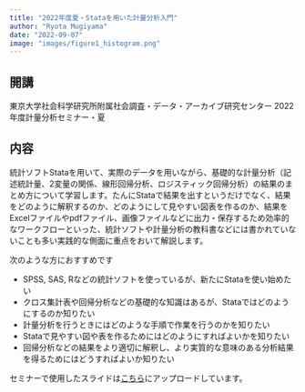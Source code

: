 ```yaml
---
title: "2022年度夏・Stataを用いた計量分析入門"
author: "Ryota Mugiyama"
date: "2022-09-07"
image: "images/figure1_histogram.png"
---
```


## 開講

東京大学社会科学研究所附属社会調査・データ・アーカイブ研究センター 2022年度計量分析セミナー・夏

## 内容

統計ソフトStataを用いて、実際のデータを用いながら、基礎的な計量分析（記述統計量、2変量の関係、線形回帰分析、ロジスティック回帰分析）の結果のまとめ方について学習します。たんにStataで結果を出すというだけでなく、結果をどのように解釈するのか、どのようにして見やすい図表を作るのか、結果をExcelファイルやpdfファイル、画像ファイルなどに出力・保存するため効率的なワークフローといった、統計ソフトや計量分析の教科書などには書かれていないことも多い実践的な側面に重点をおいて解説します。

次のような方におすすめです

-   SPSS, SAS, Rなどの統計ソフトを使っているが、新たにStataを使い始めたい
-   クロス集計表や回帰分析などの基礎的な知識はあるが、Stataではどのようにするのか知りたい
-   計量分析を行うときにはどのような手順で作業を行うのかを知りたい
-   Stataで見やすい図や表を作るためにはどのようにすればよいかを知りたい
-   回帰分析などの結果をより適切に解釈し、より実質的な意味のある分析結果を得るためにはどうすればよいか知りたい

セミナーで使用したスライドは[こちら](2022-09-07CSRDA-StatSeminar.pdf)にアップロードしています。
